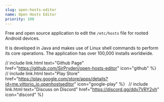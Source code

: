 ```yaml
---
slug: open-hosts-editor
name: Open Hosts Editor
priority: 100
---
```


Free and open source application to edit the `/etc/hosts` file
for rooted Android devices. 

It is developed in Java and makes use of Linux
shell commands to perform its core operations. The application has over
100,000 installs worldwide.

// include link.html text="Github Page" href="https://github.com/SirPryderi/open-hosts-editor" icon="github" %}
&nbsp;
// include link.html text="Play Store" href="https://play.google.com/store/apps/details?id=me.vittorio_io.openhostseditor" icon="google-play" %}
&nbsp;
// include link.html text="Discuss on Discord" href="https://discord.gg/ddv7VRY2vh" icon="discord" %}